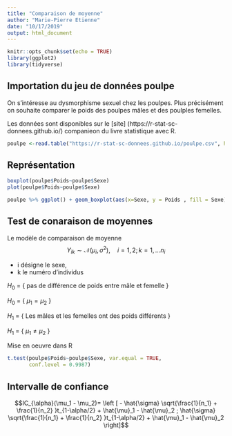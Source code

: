 ```yaml
---
title: "Comparaison de moyenne"
author: "Marie-Pierre Etienne"
date: "10/17/2019"
output: html_document
---
```


```r
knitr::opts_chunk$set(echo = TRUE)
library(ggplot2)
library(tidyverse)
```

## Importation du jeu de données poulpe

On s'intéresse au dysmorphisme sexuel chez les poulpes. Plus précisément on souhaite comparer le poids des poulpes mâles et des poulples femelles.

Les données sont disponibles sur le [site] (https://r-stat-sc-donnees.github.io/) companieon du livre statistique avec R.

```r
poulpe <-read.table("https://r-stat-sc-donnees.github.io/poulpe.csv", header=TRUE, sep=";")
```


## Représentation

```r
boxplot(poulpe$Poids~poulpe$Sexe)
plot(poulpe$Poids~poulpe$Sexe)
```

```r
poulpe %>% ggplot() + geom_boxplot(aes(x=Sexe, y = Poids , fill = Sexe)) + scale_fill_viridis_d()
``` 


## Test de conaraison de moyennes

Le modèle de comparaison de moyenne 
$$ Y_{ik} \sim \mathcal{N}(\mu_i, \sigma^2),\quad  i= 1, 2; k=1, \dots n_i$$

- i désigne le sexe,
- k le numéro d'individus 

$H_0$ = { pas de différence de  poids entre mâle et femelle  }

$H_0$ = { $\mu_1 = \mu_2$ }


$H_1$ = { Les mâles et les femelles ont des poids différents }

$H_1$ = { $\mu_1 \ne \mu_2$ }

Mise en oeuvre dans R

```r
t.test(poulpe$Poids~poulpe$Sexe, var.equal = TRUE,
       conf.level = 0.9987)

```



## Intervalle de confiance


$$IC_{\alpha}(\mu_1 - \mu_2)= \left [
- \hat{\sigma} \sqrt{\frac{1}{n_1} + \frac{1}{n_2} }t_{1-\alpha/2} + \hat{\mu}_1 - \hat{\mu}_2 ; 
 \hat{\sigma} \sqrt{\frac{1}{n_1} + \frac{1}{n_2} }t_{1-\alpha/2} + \hat{\mu}_1 - \hat{\mu}_2
\right]$$

